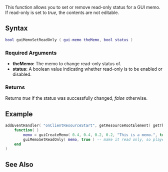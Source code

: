 {{Client function}}
 
This function allows you to set or remove read-only status for a GUI memo. If read-only is set to ''true'', the contents are not editable.

==Syntax== 
<syntaxhighlight lang="lua">
bool guiMemoSetReadOnly ( gui-memo theMemo, bool status )
</syntaxhighlight> 

===Required Arguments=== 
*'''theMemo:''' The memo to change read-only status of.
*'''status:''' A boolean value indicating whether read-only is to be enabled or disabled.

===Returns===
Returns ''true'' if the status was successfully changed, ''false'' otherwise.

==Example== 
{{Client function}}
<syntaxhighlight lang="lua">addEventHandler( "onClientResourceStart", getResourceRootElement( getThisResource( ) ), -- only execute the code when this resource restarts
	function( )
		memo = guiCreateMemo( 0.4, 0.4, 0.2, 0.2, "This is a memo.", true ) -- create a relative memo GUI element
		guiMemoSetReadOnly( memo, true ) -- make it read only, so players won't be able to edit it in-game
	end
)</syntaxhighlight>

==See Also==
{{GUI_functions}}
